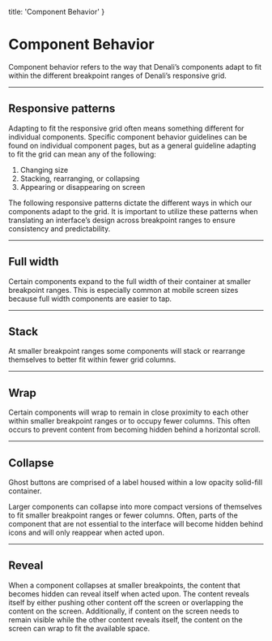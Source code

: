 
  title: 'Component Behavior'
}

# Component Behavior

Component behavior refers to the way that Denali’s components adapt to fit within the different breakpoint ranges of Denali’s responsive grid.

---

## Responsive patterns
Adapting to fit the responsive grid often means something different for individual components. Specific component behavior guidelines can be found on individual component pages, but as a general guideline adapting to fit the grid can mean any of the following:

1. Changing size
2. Stacking, rearranging, or collapsing
3. Appearing or disappearing on screen

The following responsive patterns dictate the different ways in which our components adapt to the grid. It is important to utilize these patterns when translating an interface’s design across breakpoint ranges to ensure consistency and predictability.

---

## Full width
Certain components expand to the full width of their container at smaller breakpoint ranges. This is especially common at mobile screen sizes because full width components are easier to tap.

<SingleImage 
  image="/images/design/component-behavior/full-width.gif" 
  caption="A button is a primary example of a component that can expand to the full width of its container at smaller breakpoint sizes."
/>

<SingleImage 
  type="dont"
  image="/images/design/component-behavior/full-width-dont.png" 
  caption="use full width components in situations where they are not necessary since full components can quickly becoming visually overwhelming."
/>

---

## Stack
At smaller breakpoint ranges some components will stack or rearrange themselves to better fit within fewer grid columns.

<SingleImage 
  image="/images/design/component-behavior/stack.gif" 
  caption="Inputs are an example of a component that stacks itself to better fit smaller screen sizes."
/>

---

## Wrap
Certain components will wrap to remain in close proximity to each other within smaller breakpoint ranges or to occupy fewer columns. This often occurs to prevent content from becoming hidden behind a horizontal scroll.

<SingleImage 
  image="/images/design/component-behavior/wrap.gif" 
  caption="Tags are an example of a component that will wrap to better fit the space they are in."
/>

---

## Collapse
Ghost buttons are comprised of a label housed within a low opacity solid-fill container.

Larger components can collapse into more compact versions of themselves to fit smaller breakpoint ranges or fewer columns. Often, parts of the component that are not essential to the interface will become hidden behind icons and will only reappear when acted upon.

<SingleImage 
  image="/images/design/component-behavior/collapse.gif" 
  caption="The navbar is a primary example of a component that collapses to fit its breakpoint range. Not only does it collapse in size, its smaller parts collapse into icons as well."
/>

<SingleImage 
  type="dont"
  image="/images/design/component-behavior/collapse.gif" 
  caption="collapse a component unless it is absolutely necessary to do so to conserve space. Collapsed components often hide useful content. Hiding content instead of using the available space to display it may cause unnecessary confusion or friction for your users."
/>

---

## Reveal
When a component collapses at smaller breakpoints, the content that becomes hidden can reveal itself when acted upon. The content reveals itself by either pushing other content off the screen or overlapping the content on the screen. Additionally, if content on the screen needs to remain visible while the other content reveals itself, the content on the screen can wrap to fit the available space.

<SingleImage 
  image="/images/design/component-behavior/reveal.gif" 
  caption="Here a side navigation reveals itself by overlapping the content on the screen."
/>



